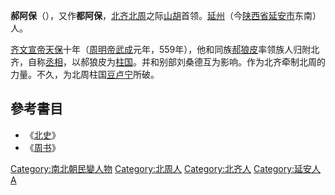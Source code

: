 '''郝阿保'''（{{bd|？||560年||catIdx=Hao郝阿保}}），又作'''都阿保'''，[[北齐|北齐]][[北周|北周]]之际[[山胡|山胡]]首领。[[延州_(延安)|延州]]（今[[陕西省|陕西省]][[延安市|延安市]]东南）人。

[[齐文宣帝|齐文宣帝]][[天保_(北齐)|天保]]十年（[[周明帝|周明帝]][[武成_(北周)|武成]]元年，559年），他和同族[[郝狼皮|郝狼皮]]率领族人归附北齐，自称[[丞相|丞相]]，以郝狼皮为[[柱国|柱国]]。并和别部刘桑德互为影响。作为北齐牵制北周的力量。不久，为北周柱国[[豆卢宁|豆卢宁]]所破。

==參考書目==
*《[[北史|北史]]》
*《[[周书|周书]]》

{{DEFAULTSORT:Hao郝阿保}}
[[Category:南北朝民變人物|Category:南北朝民變人物]]
[[Category:北周人|Category:北周人]]
[[Category:北齐人|Category:北齐人]]
[[Category:延安人|Category:延安人]]
[[Category:郝姓|A]]
